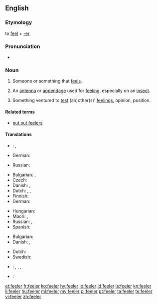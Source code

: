 ==English==

===Etymology===
to [[feel]] + [[-er]]

===Pronunciation===
* {{rhymes|iːlə(r)}}

===Noun===
{{en-noun}}

# {{context|literally|lang=en}} Someone or something that [[feel]]s.
# {{context|anatomy|lang=en}} An [[antenna]] or [[appendage]] used for [[feel]]ing, especially on an [[insect]].
# {{context|figuratively|lang=en}} Something ventured to [[test]] (an)other(s)' [[feeling]]s, opinion, position.

====Related terms====
* [[put out feelers]]

====Translations====
{{trans-top|someone or something that feels}}
* {{ttbc|nl}}: {{t+|nl|voeler|m}}, {{t+|nl|voelend|m|alt=voelende}} <!-- was "[[voelend]]e" - assumed inflected form or vocalised spelling; please verify if linking is acceptable. see [[User:Kephir/gadgets/xte#Translation_fixing]] -->
* German: {{t+|de|Fühler|m}}
{{trans-mid}}
* Russian: {{t+|ru|щуп|m|tr=ščup|sc=Cyrl}} {{qualifier|probe}}
{{trans-bottom}}

{{trans-top|an antenna or appendage used to feel, as on an insect}}
* Bulgarian: {{t+|bg|антена|f|sc=Cyrl}}, {{t+|bg|пипалце|n|sc=Cyrl}}
* Czech: {{t+|cs|tykadlo|n}}
* Danish: {{t|da|følehorn|n}}, {{t|da|føletråd|c}}
* Dutch: {{t+|nl|voelspriet}}, {{t|nl|voeldraad}}, {{t|nl|voelhoorn}}
* Finnish: {{t|fi|tuntosarvi}}
* German: {{t+|de|Fühler|m}}
{{trans-mid}}
* Hungarian: {{t+|hu|csáp}}
* Maori: {{t|mi|hihi}}, {{t|mi|pūhihi}}
* Russian: {{t+|ru|усик|m|tr=úsik|sc=Cyrl}} {{qualifier|antenna}}, {{t+|ru|щупальце|n|tr=ščúpalʹce|sc=Cyrl}} {{qualifier|tentacle}}
* Spanish: {{t+|es|antena|f}}
{{trans-bottom}}

{{trans-top|Something ventured to test other's feelings}}
* Bulgarian: {{t+|bg|намек|m|sc=Cyrl}}
* Danish: {{t|da|føler|c}}, {{t|da|prøveballon|c}}
{{trans-mid}}
* Dutch: {{t|nl|proefballon|m}}
* Swedish: {{t|sv|försöksballong|c}}
{{trans-bottom}}

{{checktrans-top}}
* {{ttbc|fr}}: {{t+|fr|capteur|c}}, {{t+|fr|tripoteur|c}}, {{t+|fr|antenne|c}}, {{t+|fr|brin|c}}
* {{ttbc|is}}: {{t+|is|fálmari}}
{{trans-bottom}}

[[et:feeler]]
[[fr:feeler]]
[[ko:feeler]]
[[hy:feeler]]
[[io:feeler]]
[[id:feeler]]
[[is:feeler]]
[[kn:feeler]]
[[li:feeler]]
[[hu:feeler]]
[[ml:feeler]]
[[my:feeler]]
[[pl:feeler]]
[[pt:feeler]]
[[ta:feeler]]
[[te:feeler]]
[[vi:feeler]]
[[zh:feeler]]